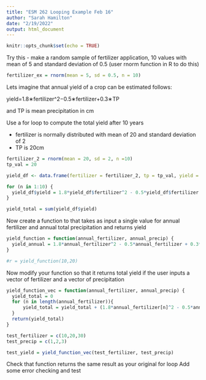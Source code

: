```yaml
---
title: "ESM 262 Looping Example Feb 16"
author: "Sarah Hamilton"
date: "2/19/2022"
output: html_document
---
```


```r
knitr::opts_chunk$set(echo = TRUE)
```

Try this - make a random sample of fertilizer application, 10 values with mean of 5 and standard deviation of 0.5
(user rnorm function in R to do this)
```r
fertilizer_ex = rnorm(mean = 5, sd = 0.5, n = 10)
```


Lets imagine that annual yield of a crop can be estimated follows:

yield=1.8∗fertilizer^2−0.5∗fertilizer+0.3∗TP

and TP is mean precipitation in cm

Use a for loop to compute the total yield after 10 years

- fertilizer is normally distributed with mean of 20 and standard deviation of 2
- TP is 20cm

```r
fertilizer_2 = rnorm(mean = 20, sd = 2, n =10)
tp_val = 20 

yield_df <- data.frame(fertilizer = fertilizer_2, tp = tp_val, yield = NA)

for (n in 1:10) {
  yield_df$yield = 1.8*yield_df$fertilizer^2 - 0.5*yield_df$fertilizer + 0.3*yield_df$tp
}

yield_total = sum(yield_df$yield)
```

Now create a function to that takes as input a single value for annual fertilizer and annual total precipitation and returns yield

```r
yield_function = function(annual_fertilizer, annual_precip) {
  yield_annual = 1.8*annual_fertilizer^2 - 0.5*annual_fertilizer + 0.3*annual_precip
}

#r = yield_function(10,20)
```

Now modify your function so that it returns total yield if the user inputs a vector of fertilizer and a vector of precipitation

```r
yield_function_vec = function(annual_fertilizer, annual_precip) {
  yield_total = 0
  for (n in length(annual_fertilizer)){
      yield_total = yield_total + (1.8*annual_fertilizer[n]^2 - 0.5*annual_fertilizer[n] + 0.3*annual_precip[n])
  }
  return(yield_total)
}

test_fertilizer = c(10,20,30)
test_precip = c(1,2,3)

test_yield = yield_function_vec(test_fertilizer, test_precip)
```


Check that function returns the same result as your original for loop Add some error checking and test

